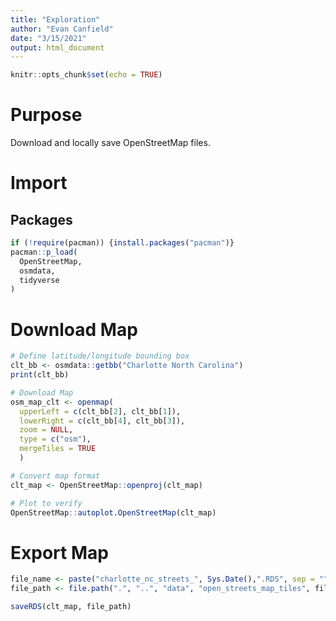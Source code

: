 ```yaml
---
title: "Exploration"
author: "Evan Canfield"
date: "3/15/2021"
output: html_document
---
```


```r
knitr::opts_chunk$set(echo = TRUE)
```

# Purpose
Download and locally save OpenStreetMap files.

# Import
## Packages
```r
if (!require(pacman)) {install.packages("pacman")}
pacman::p_load(
  OpenStreetMap,
  osmdata,
  tidyverse
)
```

# Download Map
```r
# Define latitude/longitude bounding box
clt_bb <- osmdata::getbb("Charlotte North Carolina")
print(clt_bb)

# Download Map
osm_map_clt <- openmap(
  upperLeft = c(clt_bb[2], clt_bb[1]), 
  lowerRight = c(clt_bb[4], clt_bb[3]),
  zoom = NULL,
  type = c("osm"),
  mergeTiles = TRUE
  )

# Convert map format
clt_map <- OpenStreetMap::openproj(clt_map)

# Plot to verify
OpenStreetMap::autoplot.OpenStreetMap(clt_map)
```

# Export Map
```r
file_name <- paste("charlotte_nc_streets_", Sys.Date(),".RDS", sep = "")
file_path <- file.path(".", "..", "data", "open_streets_map_tiles", file_name)

saveRDS(clt_map, file_path)
```



